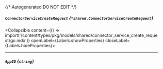 {/* Autogenerated DO NOT EDIT  */}

##### `ConnectorServiceCreateRequest` *{`*shared.ConnectorServiceCreateRequest`}*
<Collapsible content={() => import('/content/types/pkg/models/shared/connector_service_create_request/go.mdx')} openLabel={Labels.showProperties} closeLabel={Labels.hideProperties}>
</Collapsible>

---
##### `AppID` *{`string`}*


